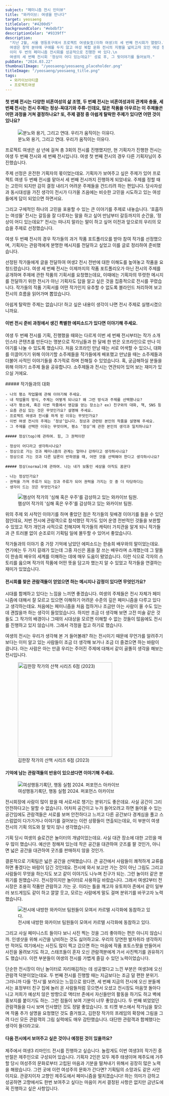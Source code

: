 ```yaml
---
subject: "페미니즘 전시 인터뷰"
title: "와카이브: 여생을 만나다"
target: yeosaeng
titleColor: "#4200d5"
backgroundColor: "#ebdbf3"
descriptionColor: "#9339ff"
description:
  "지난 2월, 서울 영등포구에서 프로젝트 여생女生(이하 여생)의 세 번째 전시회가 열렸다.\n
  여생은 창작 분야에 구애를 두지 않고 여성 복합 문화 전시의 지평을 넓히고자 모인 여성 창작인 그룹으로,\n
  이미 두 번의 페미니즘 전시회를 성공적으로 진행한 바 있다.\n
  여생의 세 번째 전시회 '정상이 어디 있는데요?' 성료 후, 그 뒷이야기를 들어보자."
pubDate: "2024.03.22"
thumbnailImage: "/yeosaeng/yeosaeng_placeholder.png"
titleImage: "/yeosaeng/yeosaeng_title.png"
tags:
  - 와카이브아티클
  - 프로젝트여생
---
```


#### 첫 번째 전시는 다양한 비혼여성의 삶 조명, 두 번째 전시는 비혼여성과의 관계와 충돌, 세 번째 전시는 전시 주제는 정상-꼭대기와 주류-인데요, 많은 작품을 아우르는 이 주제들은 어떤 과정을 거쳐 결정하나요? 또, 주제 결정 중 아쉽게 탈락한 주제가 있다면 어떤 것이 있나요?

<figure class="float-right">
  <img
    src="/yeosaeng/yeosaeng_img_1.JPEG"
    alt="분노와 용기, 그리고 연대. 우리가 움직이는 이유다."
  />
  <figcaption>분노와 용기, 그리고 연대. 우리가 움직이는 이유다.</figcaption>
</figure>

프로젝트 여생은 삼 년에 걸쳐 총 3회의 전시를 진행했지만, 현 기획자가 진행한 전시는 여생 두 번째 전시와 세 번째 전시입니다. 여생 첫 번째 전시의 경우 다른 기획자님이 추진했습니다.

주제 선정은 온전한 기획자의 몫이었는데요. 기획자가 보여주고 싶은 주제가 있어 프로젝트 여생 두 번째 전시를 맡아서 세 번째 전시까지 진행하게 되었네요. 주제를 정할 때는 고민이 되지만 감히 결정 내리기 어려운 주제들을 건드리려 하는 편입니다. 당사자성과 동시대성을 가진 생각이 전시가 다가올 즈음에는 비슷한 고민을 시도하고 있는 여성들에게 답이 되었으면 하면서요.

그리고 구체적인 하나의 고민을 포용할 수 있는 큰 이야기를 주제로 내놓습니다. ‘호흡하는 여성들’ 전시는 갈등을 잘 다루자는 말을 하고 싶어 만남부터 갈등까지의 순간을, ‘정상이 어디 있는데요?’ 전시는 떠나지 말라는 말이 하고 싶어 이전과 앞으로의 우리의 모습을 주제로 선정했습니다.

여생 두 번째 전시의 경우 작가들의 과거 작품 포트폴리오를 받아 참여 작가를 선정했으며, 기획자는 관람객에게 분명한 메시지를 전달하고 싶었고 이를 글로 정리하여 준비했습니다.

선정된 작가들에게 글을 전달하여 여생2 전시 전반에 대한 이해도를 높여놓고 작품을 요청드렸습니다. 여생 세 번째 전시는 이제까지의 작품 포트폴리오가 아닌 전시의 주제를 공개하며 주제에 관한 작품의 기획서를 요청했는데요, 이때에는 기획자의 뚜렷한 메시지를 전달하기 위한 전시가 아닌 기획자도 답을 알고 싶은 것을 집중적으로 전시를 꾸렸습니다. 작가들의 작품 기획서를 어떤 작가인지 유추할 수 없도록 블라인드 처리하여 보고 전시의 흐름을 읽어가며 뽑았습니다.

아쉽게 탈락한 주제는 없습니다! 하고 싶은 내용이 생각이 나면 전시 주제로 실행시켰으니까요.

#### 이번 전시 준비 과정에서 생긴 특별한 에피소드가 있다면 이야기해 주세요.

여생 두 번째 전시를 기획, 진행했을 때와는 다르게 이번 세 번째 전시부터는 작가 소개 인스타 콘텐츠를 만든다는 명분으로 작가님들과 한 달에 한 번은 오프라인으로 만나 이야기를 나눌 수 있도록 했습니다. 처음 오프라인 만남 때는 서로 어색할 수 있으니, 대화를 이끌어가기 위해 이야기할 소주제들을 작가들에게 배포했고 만났을 때는 소주제들과 더불어 사적인 이야기들을 추가적로 하며 친해질 수 있었습니다. 혹, 궁금해하실 분들을 위해 이야기 소주제 들을 공유합니다. 소주제들과 전시는 연관되어 있어 보는 재미가 있으실 거에요.

<div class="flex-row">
  <div>
    ##### 작가들과의 대화

    - 나의 평소 작업물에 관해 이야기해 주세요.
    - 내 작업물의 방식, 주제는 어떻게 되나요? 왜 그런 방식과 주제를 선택했나요?
    - 내가 평소에, 혹은 이번 작품에서 영감을 얻는 장소는? ex) 친구와의 대화, 책, SNS 등
    - 요즘 관심 있는 것은 무엇인가요? 설명해 주세요.
    - 프로젝트 여생과 전시를 하게 된 이유는 무엇인가요?
    - 이번 여생 전시의 주제는 ‘정상’입니다. 정상과 관련된 본인의 작품을 설명해 주세요.
    - 그 주제를 선택한 이유는 무엇이며, 평소 ‘정상’에 관한 본인의 생각과 일치하나요?

    ##### 정상(top)에 관하여. 힘, 그 권력이란

    - 정상이 어디라고 생각하시나요?
    - 정상으로 가는 것과 페미니즘의 관계는 얼마나 강하다고 생각하시나요?
    - 정상으로 가는 것과 다른 담론이 반하였을 때, 어떤 것을 선택해야 한다고 생각하시나요?

    ##### 정상(normal)에 관하여. 나는 내가 보통인 세상을 아직도 꿈꾼다

    - 나는 정상인가요?
    - 권력을 가져 주류가 되는 것과 주류가 되어 권력을 가지는 것 중 더 타당하다는
    - 생각이 드는 것은 무엇인가요?

  </div>
  <figure>
    <img
      src="/yeosaeng/yeosaeng_img_7.JPEG"
      alt="햄상어 작가의 '심해 혹은 우주'를 감상하고 있는 와카이브 팀원."
    />
    <figcaption>
      햄상어 작가의 '심해 혹은 우주'를 감상하고 있는 와카이브 팀원.
    </figcaption>

  </figure>
</div>

위의 주제 외 사적인 이야기를 하며 좋았던 점은 작가들의 뒷배경 이야기를 들을 수 있던 점인데요, 저번 전시에 관람객으로 참석했던 작가도 있어 운영 전반적인 것들을 보완할 수 있었고 작가 개인과 사적으로 친해지며 작가들의 캐릭터 가치관을 알게 되니 작가들과 큰 트러블 없이 순조로이 기획팀 일에 몰두할 수 있어서 좋았습니다.

작가들과의 이야기 중 가장 기억에 남았던 에피소드는 한송희 배우와의 말이었는데요. 연기에는 두 가지 갈래가 있는데 그중 자신은 몸을 잘 쓰는 배우라며 소개했는데 그 말들이 한송희 배우의 세계를 이해하는 데에 매우 도움이 됐었습니다. 이런 식으로 각자의 스토리를 읊으며 작가의 작품에 어떤 뜻을 담고자 했는지 알 수 있었고 작가들을 연결하는 재미가 있었습니다.

#### 전시회를 찾은 관람객들이 얻었으면 하는 메시지나 감정이 있다면 무엇인가요?

시대를 함께하고 있다는 느낌을 느끼면 좋겠습니다. 여생의 주제들은 전시 자체가
페미니즘에 대해서 잘 모르고 있으면 이해하기 어려운 수준의 깊은 페미니즘을
다루고 있다고 생각하는데요. 처음에는 페미니즘을 처음 접하거나 조금만 아는
사람이 올 수도 있는데 괜찮을까 하는 생각이 들었었습니다. 하지만 조금 더 생각해
보면 고전 미술 같은 것들도 그 작가의 배경이나 그때의 시대상을 모르면 이해할 수
없는 것들이 많음에도 전시를 진행하고 있지 않습니까. 그래서 걱정을 접고 하기로
했습니다.

여생의 전시는 우리가 생각해 본 거 들어볼래? 하는 전시이기 때문에 무언가를 알려주기보다는 이미 알고 있는 사람들이 조금 더 생각해 보거나 조금 더 즐겼으면 하는 바람이 큽니다. 아는 사람은 아는 만큼 우리는 주어진 주제에 대해서 같이 골똘히 생각을 해보는 전시입니다.

<figure class="horizon">
  <img
    width="300"
    src="/yeosaeng/yeosaeng_img_6.JPEG"
    alt="김한장 작가의 산책 시리즈 6점 (2023)"
  />
  <figcaption>김한장 작가의 산책 시리즈 6점 (2023)</figcaption>
</figure>

#### 기억에 남는 관람객들의 반응이 있으셨다면 이야기해 주세요.

<figure class="float-right">
  <img
    src="/yeosaeng/yeosaeng_img_8.JPEG"
    alt="여성행동기록단, 행동 실험 2024. 퍼포먼스 아카이브"
  />
  <figcaption>여성행동기록단, 행동 실험 2024. 퍼포먼스 아카이브</figcaption>
</figure>

전시회장에 사람이 많이 왔을 때 서로서로 챙기는 분위기도 좋은데요. 사실 공간이 그리 안전하다고는 말할 수 없습니다. 어차피 공간이고 누가 들어오려고 하면 들어올 수 있는 공간임에도 관람객들은 서로를 보며 안전하다고 느끼고 다른 공간보다 경계심을 풀고 스스럼없이 다가가거나 이야기를 걸어보는 이런 상황들이 연출되는데요, 이 부분이 여생 전시의 기획 의도와 잘 맞지 않나 생각했습니다.

기획 당시 여생의 슬로건은 놀이터의 개념이었는데요. 사실 대관 장소에 대한 고민을 매우 많이 했습니다. 예산은 정해져 있는데 작은 공간을 대관하여 굿즈를 팔 것인가, 아니면 넓은 공간을 대관하여 굿즈를 판매하지 않을 것인가.

결론적으로 기획팀은 넓은 공간을 선택했습니다. 큰 공간에서 사람들이 쾌적하게 교류를 하면 좋겠다는 바람이 담긴 것인데요. 전시에 와서 보고만 가는 것이 아닌 그림도 그리고 사람들이 무엇을 하는지도 보고 같이 이야기도 나누며 친구가 되는. 그런 놀이터 같은 분위기를 원했습니다. 전시장이지만 놀이터로 사용하길 바랐습니다. 그래서 여생2부터 전시장은 조용히 작품만 관람하고 가는 곳. 이라는 틀을 깨고자 유토피아 존에서 같이 일부러 보드게임도 같이 하고 깔깔 웃고, 모르는 사람에게 말도 걸며 분위기를 바꾸고자 노력했습니다.

<figure class="float-left">
  <img
    src="/yeosaeng/yeosaeng_img_2.JPEG"
    alt="전시에 내방한 와카이브 팀원들이 모여서 카르텔 시각화에 동참하고 있다."
  />
  <figcaption>
    전시에 내방한 와카이브 팀원들이 모여서 카르텔 시각화에 동참하고 있다.
  </figcaption>
</figure>

그리고 사실 페미니스트 들이다 보니 사진 찍는 것을 그리 좋아하는 편은 아니지 않습니까. 인생샷을 위해 시간을 낭비하는 것도 싫어하고요. 우리의 당연한 발자취라 생각하지만 적어도 여기에서는 사진도 많이 찍고 갔으면 하는 마음에 작품 포토스팟을 만들어서 사진을 올려보기도 하고, 스태프들이 혼자 오신 관람객분에게 가서 사진찍기를 권유하기도 했습니다. 이런 부분들이 여생의 전시를 가볍게 즐길 수 있던 노력이었습니다.

단순한 전시장이 아닌 놀이터로 자리매김하는 데 성공했다고 느낀 부분은 여생3에 오신 관람객 덕분이었는데요. 두 번째 전시를 진행할 때는 지금보다는 조금 덜 편한 분위기. 그러니까 다들 ‘전시’를 보러오는 느낌으로 왔다면, 세 번째 지금의 전시에 오신 분들께서는 표정부터 친구 집에 놀러 온 사람들처럼 웃으면서 오셨고 전시장도 마음껏 돌아다니고 저희가 예상치 않은 방향으로 액티브 존에서 자신들만의 활동을 하기도 하고 벽에 홍보지를 붙이기도 하는. 그런 점들이 보여 기분이 너무 좋았습니다. 두 번째 뵈었었던 관람객들을 다시 보며 인사했던 것도 정말 좋았습니다. 또 티켓 부스에서 작가님을 찾으며 작품 추가 설명을 요청했던 것도 즐거웠고, 김한장 작가의 프레임의 확장에 그림을 그려 다신 모든 관람객의 그림 실력에도 매우 감탄했습니다. 대단한 관람객과 함께했다는 생각이 들더라고요.

#### 다음 전시에서 보여주고 싶은 것이나 예정된 것이 있을까요?

제주에서 여생3 리마인드 전시를 진행하고 싶습니다. 놀랍게도 이번 여생3의 작가진 중 반절은 제주인으로 구성되어 있습니다. 기획자 2인은 모두 제주 태생이며 제주도에 거주할 당시 여성주의 문화로부터 고립된 마음과 기분을 떨쳐내기 위해서 굉장히 많은 노력을 해왔습니다. 그런 곳에 이런 여성주의 문화가 간다면? 기획팀의 소망과도 같은 사안이지요. 관광지이자 고향인 제주도에서 페미니즘을 떨치겠습니다! 하는 의미가 강하고 성공하면 고향에서도 한번 보여주고 싶다는 마음이 커서 결정된 사항은 없지만 금년도에 꼭 진행하고 싶은 사항입니다.
